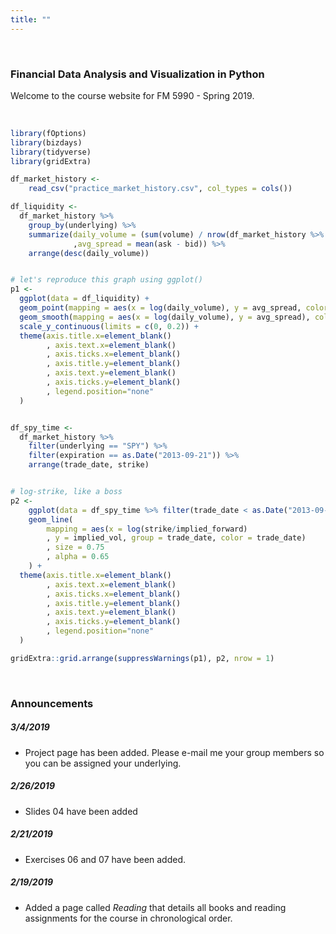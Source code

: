 ```yaml
---
title: ""
---
```


&nbsp;

### **Financial Data Analysis and Visualization in Python**

Welcome to the course website for FM 5990 - Spring 2019.

&nbsp;

```r
library(fOptions)
library(bizdays)
library(tidyverse)
library(gridExtra)
```



```r
df_market_history <- 
    read_csv("practice_market_history.csv", col_types = cols())

df_liquidity <-
  df_market_history %>% 
    group_by(underlying) %>% 
    summarize(daily_volume = (sum(volume) / nrow(df_market_history %>% distinct(trade_date)))
              ,avg_spread = mean(ask - bid)) %>% 
    arrange(desc(daily_volume))


# let's reproduce this graph using ggplot()
p1 <- 
  ggplot(data = df_liquidity) +
  geom_point(mapping = aes(x = log(daily_volume), y = avg_spread, color="grey37"), size = 0.75, na.rm = TRUE) +
  geom_smooth(mapping = aes(x = log(daily_volume), y = avg_spread), color="steelblue1", se = FALSE, method = "loess", na.rm = TRUE) +
  scale_y_continuous(limits = c(0, 0.2)) +
  theme(axis.title.x=element_blank()
        , axis.text.x=element_blank()
        , axis.ticks.x=element_blank()
        , axis.title.y=element_blank()
        , axis.text.y=element_blank()
        , axis.ticks.y=element_blank()
        , legend.position="none"
  )


df_spy_time <-
  df_market_history %>% 
    filter(underlying == "SPY") %>%
    filter(expiration == as.Date("2013-09-21")) %>% 
    arrange(trade_date, strike)


# log-strike, like a boss
p2 <- 
    ggplot(data = df_spy_time %>% filter(trade_date < as.Date("2013-09-01"))) +
    geom_line(
        mapping = aes(x = log(strike/implied_forward)
        , y = implied_vol, group = trade_date, color = trade_date)
        , size = 0.75
        , alpha = 0.65
    ) +
  theme(axis.title.x=element_blank()
        , axis.text.x=element_blank()
        , axis.ticks.x=element_blank()
        , axis.title.y=element_blank()
        , axis.text.y=element_blank()
        , axis.ticks.y=element_blank()
        , legend.position="none"
  )

gridExtra::grid.arrange(suppressWarnings(p1), p2, nrow = 1)
```

&nbsp;

### Announcements

##### 3/4/2019
- Project page has been added.  Please e-mail me your group members so you can be assigned your underlying.

##### 2/26/2019

- Slides 04 have been added

##### 2/21/2019

- Exercises 06 and 07 have been added.

##### 2/19/2019

- Added a page called *Reading* that details all books and reading assignments for the course in chronological order.

